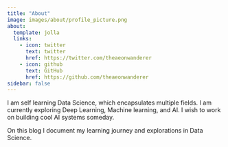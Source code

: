```yaml
---
title: "About"
image: images/about/profile_picture.png
about:
  template: jolla
  links:
    - icon: twitter
      text: twitter
      href: https://twitter.com/theaeonwanderer
    - icon: github
      text: GitHub
      href: https://github.com/theaeonwanderer
sidebar: false
---
```


I am self learning Data Science, which encapsulates multiple fields. I am currently exploring Deep Learning, Machine learning, and AI. I wish to work on building cool AI systems someday.

On this blog I document my learning journey and explorations in Data Science.
